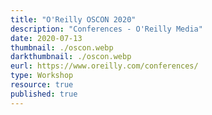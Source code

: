 ---
title: "O'Reilly OSCON 2020"
description: "Conferences - O'Reilly Media"
date: 2020-07-13
thumbnail: ./oscon.webp
darkthumbnail: ./oscon.webp
eurl: https://www.oreilly.com/conferences/
type: Workshop
resource: true
published: true
---
